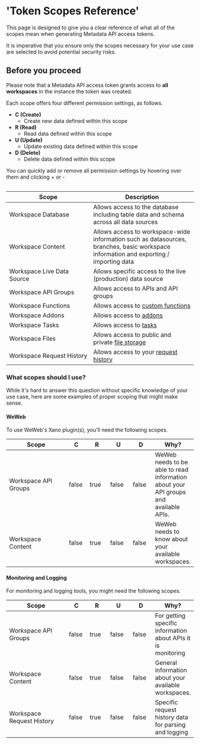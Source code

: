 # 'Token Scopes Reference'

This page is designed to give you a clear reference of what all of the scopes mean when generating Metadata API access tokens.

It is imperative that you ensure only the scopes necessary for your use case are selected to avoid potential security risks.

<Warning>

## Before you proceed

Please note that a Metadata API access token grants access to **all workspaces** in the instance the token was created.

</Warning>

Each scope offers four different permission settings, as follows.

* **C (Create)**
  * Create new data defined within this scope
* **R (Read)**
  * Read data defined within this scope
* **U (Update)**
  * Update existing data defined within this scope
* **D (Delete)**
  * Delete data defined within this scope

You can quickly add or remove all permission settings by hovering over them and clicking + or -

<div align="left"><figure><img src="../..//assets/CleanShot 2025-04-01 at 08.36.07.png" alt=""><figcaption></figcaption></figure></div>

<table><thead><tr><th width="209.97662353515625">Scope</th><th>Description</th></tr></thead><tbody><tr><td>Workspace Database</td><td>Allows access to the database including table data and schema across all data sources</td></tr><tr><td>Workspace Content</td><td>Allows access to workspace-wide information such as datasources, branches, basic workspace information and exporting / importing data</td></tr><tr><td>Workspace Live Data Source</td><td>Allows specific access to the live (production) data source</td></tr><tr><td>Workspace API Groups</td><td>Allows access to APIs and API groups</td></tr><tr><td>Workspace Functions</td><td>Allows access to <a href="../../the-function-stack/building-with-visual-development/custom-functions/">custom functions</a></td></tr><tr><td>Workspace Addons</td><td>Allows access to <a href="../../the-function-stack/functions/database-requests/query-all-records/#using-addons">addons</a></td></tr><tr><td>Workspace Tasks</td><td>Allows access to <a href="../../the-function-stack/building-with-visual-development/background-tasks.mdx">tasks</a></td></tr><tr><td>Workspace Files</td><td>Allows access to public and private <a href="../../file-storage/file-storage-in-xano.mdx">file storage</a></td></tr><tr><td>Workspace Request History</td><td>Allows access to your <a href="../../maintenance-monitoring-and-logging/request-history.mdx">request history</a></td></tr></tbody></table>

### What scopes should I use?

While it's hard to answer this question without specific knowledge of your use case, here are some examples of proper scoping that might make sense.

#### **WeWeb**

To use WeWeb's Xano plugin(s), you'll need the following scopes.

<table><thead><tr><th width="202.5980224609375">Scope</th><th width="43.69952392578125" data-type="checkbox">C</th><th width="47.26922607421875" data-type="checkbox">R</th><th width="53.289794921875" data-type="checkbox">U</th><th width="51.4261474609375" data-type="checkbox">D</th><th>Why?</th></tr></thead><tbody><tr><td>Workspace API Groups</td><td>false</td><td>true</td><td>false</td><td>false</td><td>WeWeb needs to be able to read information about your API groups and available APIs.</td></tr><tr><td>Workspace Content</td><td>false</td><td>true</td><td>false</td><td>false</td><td>WeWeb needs to know about your available workspaces.</td></tr></tbody></table>

#### **Monitoring and Logging**

For monitoring and logging tools, you might need the following scopes.

<table><thead><tr><th width="202.5980224609375">Scope</th><th width="43.69952392578125" data-type="checkbox">C</th><th width="47.26922607421875" data-type="checkbox">R</th><th width="53.289794921875" data-type="checkbox">U</th><th width="51.4261474609375" data-type="checkbox">D</th><th>Why?</th></tr></thead><tbody><tr><td>Workspace API Groups</td><td>false</td><td>true</td><td>false</td><td>false</td><td>For getting specific information about APIs it is monitoring</td></tr><tr><td>Workspace Content</td><td>false</td><td>true</td><td>false</td><td>false</td><td>General information about your available workspaces.</td></tr><tr><td>Workspace Request History</td><td>false</td><td>true</td><td>false</td><td>false</td><td>Specific request history data for parsing and logging</td></tr></tbody></table>